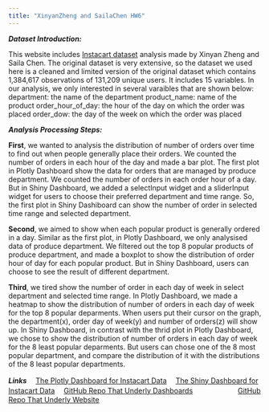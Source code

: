 ```yaml
---
title: "XinyanZheng and SailaChen HW6"
---
```


**_Dataset Introduction:_**

This website includes [Instacart dataset](https://www.instacart.com/datasets/grocery-shopping-2017 ) analysis made by Xinyan Zheng and Saila Chen. The original dataset is very extensive, so the dataset we used here is a cleaned and limited version of the original dataset which contains 1,384,617 observations of 131,209 unique users. It includes 15 variables. In our analysis, we only interested in several varaibles that are shown below:
    department: the name of the department
    product_name: name of the product
    order_hour_of_day: the hour of the day on which the order was placed
    order_dow: the day of the week on which the order was placed 

**_Analysis Processing Steps:_**

**First**, we wanted to analysis the distribution of number of orders over time to find out when people generally place their orders. We counted the number of orders in each hour of the day and made a bar plot. The first plot in Plotly Dashboard show the data for orders that are managed by produce department. We counted the number of orders in each order hour of a day. But in Shiny Dashboard, we added a selectInput widget and a sliderInput widget for users to choose their preferred department and time range. So, the first plot in Shiny Dashiboard can show the number of order in selected time range and selected department.

**Second**, we aimed to show when each popular product is generally ordered in a day. Similar as the first plot, in Plotly Dashboard, we only analysised data of produce department. We filtered out the top 8 popular products of produce department, and made a boxplot to show the distribution of order hour of day for each popular product. But in Shiny Dashboard, users can choose to see the result of different department.

**Third**, we tired show the number of order in each day of week in select department and selected time range. In Plotly Dashboard, we made a heatmap to show the distribution of number of orders in each day of week for the top 8 popular deparments. When users put their cursor on the graph, the department(x), order day of week(y) and number of orders(z) will show up. In Shiny Dashboard, in contrast with the thrid plot in Plotly Dashboard, we chose to show the distribution of number of orders in each day of week for the 8 least popular deparments. But users can chose one of the 8 most popular department, and compare the distribution of it with the distributions of the 8 least popular departments. 


**_Links_**
　[The Plotly Dashboard for Instacart Data](p8105_hw6_xz2678 copy.html)
　[The Shiny Dashboard for Instacart Data](https://xinyanzheng.shinyapps.io/instacart_shiny/)
　[GitHub Repo That Underly Dashboards ](https://github.com/xinyanzh/hw6)
　
　
　
　
　[GitHub Repo That Underly Website](https://github.com/sailachen/SailaXinyanShiny.github.io/settings)